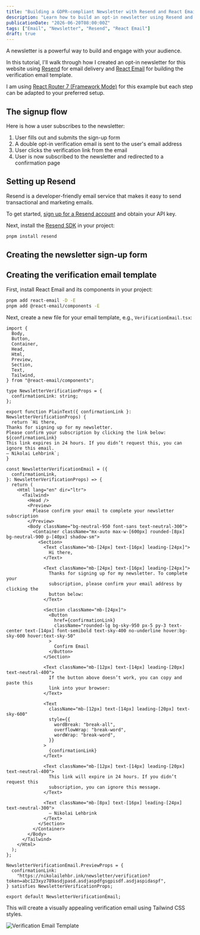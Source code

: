 ```yaml
---
title: "Building a GDPR-compliant Newsletter with Resend and React Email"
description: "Learn how to build an opt-in newsletter using Resend and React Email."
publicationDate: "2026-06-20T08:00:00Z"
tags: ["Email", "Newsletter", "Resend", "React Email"]
draft: true
---
```


A newsletter is a powerful way to build and engage with your audience.

In this tutorial, I'll walk through how I created an opt-in newsletter for this website using [Resend](https://resend.com/) for email delivery and [React Email](https://react.email/) for building the verification email template.

I am using [React Router 7 (Framework Mode)](https://reactrouter.com/) for this example but each step can be adapted to your preferred setup.

## The signup flow

Here is how a user subscribes to the newsletter:

1. User fills out and submits the sign-up form
2. A double opt-in verification email is sent to the user's email address
3. User clicks the verification link from the email
4. User is now subscribed to the newsletter and redirected to a confirmation page

## Setting up Resend

Resend is a developer-friendly email service that makes it easy to send transactional and marketing emails.

To get started, [sign up for a Resend account](https://resend.com/signup) and obtain your API key.

Next, install the [Resend SDK](https://resend.com/docs/sdks) in your project:

```bash
pnpm install resend
```

## Creating the newsletter sign-up form


## Creating the verification email template

First, install React Email and its components in your project:

```bash
pnpm add react-email -D -E
pnpm add @react-email/components -E
```

Next, create a new file for your email template, e.g., `VerificationEmail.tsx`:

```tsx showLineNumbers filename="src/emails/VerificationEmail.tsx"
import {
  Body,
  Button,
  Container,
  Head,
  Html,
  Preview,
  Section,
  Text,
  Tailwind,
} from "@react-email/components";

type NewsletterVerificationProps = {
  confirmationLink: string;
};

export function PlainText({ confirmationLink }: NewsletterVerificationProps) {
  return `Hi there,
Thanks for signing up for my newsletter.
Please confirm your subscription by clicking the link below:
${confirmationLink}
This link expires in 24 hours. If you didn’t request this, you can ignore this email.
— Nikolai Lehbrink`;
}

const NewsletterVerificationEmail = ({
  confirmationLink,
}: NewsletterVerificationProps) => {
  return (
    <Html lang="en" dir="ltr">
      <Tailwind>
        <Head />
        <Preview>
          Please confirm your email to complete your newsletter subscription
        </Preview>
        <Body className="bg-neutral-950 font-sans text-neutral-300">
          <Container className="mx-auto max-w-[600px] rounded-[8px] bg-neutral-900 p-[40px] shadow-sm">
            <Section>
              <Text className="mb-[24px] text-[16px] leading-[24px]">
                Hi there,
              </Text>

              <Text className="mb-[24px] text-[16px] leading-[24px]">
                Thanks for signing up for my newsletter. To complete your
                subscription, please confirm your email address by clicking the
                button below:
              </Text>

              <Section className="mb-[24px]">
                <Button
                  href={confirmationLink}
                  className="rounded-lg bg-sky-950 px-5 py-3 text-center text-[14px] font-semibold text-sky-400 no-underline hover:bg-sky-600 hover:text-sky-50"
                >
                  Confirm Email
                </Button>
              </Section>

              <Text className="mb-[12px] text-[14px] leading-[20px] text-neutral-400">
                If the button above doesn’t work, you can copy and paste this
                link into your browser:
              </Text>

              <Text
                className="mb-[12px] text-[14px] leading-[20px] text-sky-600"
                style={{
                  wordBreak: "break-all",
                  overflowWrap: "break-word",
                  wordWrap: "break-word",
                }}
              >
                {confirmationLink}
              </Text>

              <Text className="mb-[12px] text-[14px] leading-[20px] text-neutral-400">
                This link will expire in 24 hours. If you didn’t request this
                subscription, you can ignore this message.
              </Text>

              <Text className="mb-[8px] text-[16px] leading-[24px] text-neutral-300">
                — Nikolai Lehbrink
              </Text>
            </Section>
          </Container>
        </Body>
      </Tailwind>
    </Html>
  );
};

NewsletterVerificationEmail.PreviewProps = {
  confirmationLink:
    "https://nikolailehbr.ink/newsletter/verification?token=abc123xyz789asdjpasd.asdjaspdfgsgpisdf.asdjaspidaspf",
} satisfies NewsletterVerificationProps;

export default NewsletterVerificationEmail;
```

This will create a visually appealing verification email using Tailwind CSS styles.

![Verification Email Template](verification-template.png)
